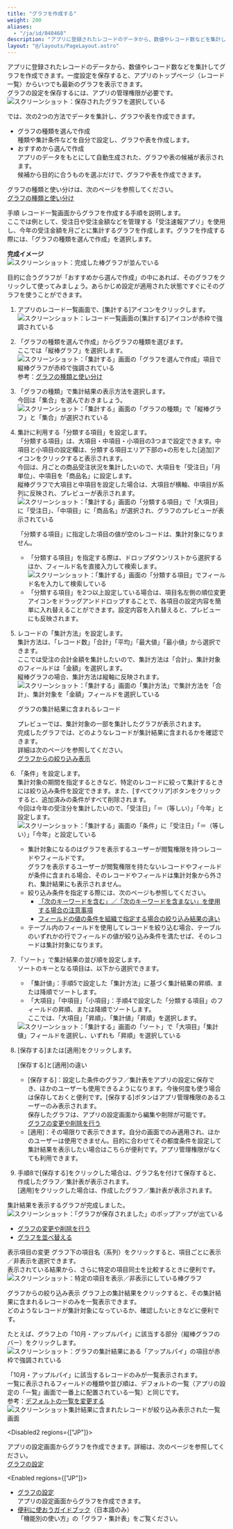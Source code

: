 ```yaml
---
title: "グラフを作成する"
weight: 200
aliases:
  - "/ja/id/040468"
description: "アプリに登録されたレコードのデータから、数値やレコード数などを集計してグラフを作成する方法を説明しています。"
layout: "@/layouts/PageLayout.astro"
---
```




アプリに登録されたレコードのデータから、数値やレコード数などを集計してグラフを作成できます。一度設定を保存すると、アプリのトップページ（レコード一覧）からいつでも最新のグラフを表示できます。  
グラフの設定を保存するには、アプリの管理権限が必要です。  
<Img src="/k/kintone/img-ja/summarize_details_01.png" alt="スクリーンショット：保存されたグラフを選択している" />

<Kintone />では、次の2つの方法でデータを集計し、グラフや表を作成できます。

* グラフの種類を選んで作成  
  種類や集計条件などを自分で設定し、グラフや表を作成します。
* おすすめから選んで作成  
  アプリのデータをもとにして自動生成された、グラフや表の候補が表示されます。  
  候補から目的に合うものを選ぶだけで、グラフや表を作成できます。

グラフの種類と使い分けは、次のページを参照してください。  
[グラフの種類と使い分け](/k/ja/id/040581.html)

<Heading id="summarize_summarize_details_10">手順</Heading>
レコード一覧画面からグラフを作成する手順を説明します。  
ここでは例として、受注日や受注金額などを管理する「受注速報アプリ」を使用し、今年の受注金額を月ごとに集計するグラフを作成します。グラフを作成する際には、「グラフの種類を選んで作成」を選択します。

**完成イメージ**  
<Img src="/k/kintone/img-ja/summarize_details_02.png" alt="スクリーンショット：完成した棒グラフが並んでいる" />

<Hint>

目的に合うグラフが「おすすめから選んで作成」の中にあれば、そのグラフをクリックして使ってみましょう。あらかじめ設定が適用された状態ですぐにそのグラフを使うことができます。


</Hint>

1. アプリのレコード一覧画面で、[集計する]アイコンをクリックします。
   <Img src="/k/kintone/img-ja/summarize_details_14.png" alt="スクリーンショット：レコード一覧画面の[集計する]アイコンが赤枠で強調されている" />

1. 「グラフの種類を選んで作成」からグラフの種類を選びます。  
  ここでは「縦棒グラフ」を選択します。
   <Img src="/k/kintone/img-ja/summarize_details_03.png" alt="スクリーンショット：「集計する」画面の「グラフを選んで作成」項目で縦棒グラフが赤枠で強調されている" />
  参考：[グラフの種類と使い分け](/k/ja/id/040581.html)

1. 「グラフの種類」で集計結果の表示方法を選択します。  
   今回は「集合」を選んでおきましょう。
   <Img src="/k/kintone/img-ja/summarize_details_07.png" alt="スクリーンショット：「集計する」画面の「グラフの種類」で「縦棒グラフ」と「集合」が選択されている" />

1. 集計に利用する「分類する項目」を設定します。  
   「分類する項目」は、大項目・中項目・小項目の3つまで設定できます。中項目と小項目の設定欄は、分類する項目エリア下部の+の形をした[追加]アイコンをクリックすると表示されます。  
   今回は、月ごとの商品受注状況を集計したいので、大項目を「受注日」「月単位」、中項目を「商品名」に設定します。  
   縦棒グラフで大項目と中項目を設定した場合は、大項目が横軸、中項目が系列に反映され、プレビューが表示されます。  
   <Img src="/k/kintone/img-ja/summarize_details_08.png" alt="スクリーンショット：「集計する」画面の「分類する項目」で「大項目」に「受注日」、「中項目」に「商品名」が選択され、グラフのプレビューが表示されている" />

   <Warning>

   「分類する項目」に指定した項目の値が空のレコードは、集計対象になりません。

   
   </Warning>

   <Hint>

   * 「分類する項目」を指定する際は、ドロップダウンリストから選択するほか、フィールド名を直接入力して検索します。
     <Img src="/k/kintone/img-ja/summarize_details_15.png" alt="スクリーンショット：「集計する」画面の「分類する項目」でフィールド名を入力して検索している" />
   * 「分類する項目」を2つ以上設定している場合は、項目名左側の順位変更アイコンをドラッグアンドドロップすることで、各項目の設定内容を簡単に入れ替えることができます。設定内容を入れ替えると、プレビューにも反映されます。

   
   </Hint>

1. レコードの「集計方法」を設定します。  
   集計方法は、「レコード数」「合計」「平均」「最大値」「最小値」から選択できます。  
   ここでは受注の合計金額を集計したいので、集計方法は「合計」、集計対象のフィールドは「金額」を選択します。  
   縦棒グラフの場合、集計方法は縦軸に反映されます。
   <Img src="/k/kintone/img-ja/summarize_details_04.png" alt="スクリーンショット：「集計する」画面の「集計方法」で集計方法を「合計」、集計対象を「金額」フィールドを選択している" />

   <Hint>
   <Subtitle>グラフの集計結果に含まれるレコード   </Subtitle>

   プレビューでは、集計対象の一部を集計したグラフが表示されます。  
   完成したグラフでは、どのようなレコードが集計結果に含まれるかを確認できます。  
   詳細は次のページを参照してください。  
   [グラフからの絞り込み表示](#summarize_summarize_details_30)

   
   </Hint>

1. 「条件」を設定します。  
   集計対象の期間を指定するときなど、特定のレコードに絞って集計するときには絞り込み条件を設定できます。また、[すべてクリア]ボタンをクリックすると、追加済みの条件がすべて削除されます。  
   今回は今年の受注分を集計したいので、「受注日」「＝（等しい）」「今年」と設定します。  
    <Img src="/k/kintone/img-ja/summarize_details_05.png" alt="スクリーンショット：「集計する」画面の「条件」に「受注日」「＝（等しい）」「今年」と設定している" />

   <Note>

   * 集計対象になるのはグラフを表示するユーザーが閲覧権限を持つレコードやフィールドです。  
   グラフを表示するユーザーが閲覧権限を持たないレコードやフィールドが条件に含まれる場合、そのレコードやフィールドは集計対象から外され、集計結果にも表示されません。
   * 絞り込み条件を指定する際には、次のページも参照してください。  
     * [「次のキーワードを含む」／「次のキーワードを含まない」を使用する場合の注意事項](/k/ja/id/040458.html#app_collectdata_filter_records_20)  
     * [フィールドの値の条件を組織で指定する場合の絞り込み結果の違い](/k/ja/id/040458.html#app_collectdata_filter_records_40)
   * テーブル内のフィールドを使用してレコードを絞り込む場合、テーブルのいずれかの行でフィールドの値が絞り込み条件を満たせば、そのレコードは集計対象になります。

   
   </Note>

1. 「ソート」で集計結果の並び順を設定します。  
   ソートのキーとなる項目は、以下から選択できます。  
   * 「集計値」：手順5で設定した「集計方法」に基づく集計結果の昇順、または降順でソートします。  
   * 「大項目」「中項目」「小項目」：手順4で設定した「分類する項目」のフィールドの昇順、または降順でソートします。  
   ここでは、「大項目」「昇順」、「集計値」「昇順」を選択します。  
   <Img src="/k/kintone/img-ja/summarize_details_06.png" alt="スクリーンショット：「集計する」画面の「ソート」で「大項目」「集計値」フィールドを選択し、いずれも「昇順」を選択している" />

1. [保存する]または[適用]をクリックします。

   <Hint>
   <Subtitle>[保存する]と[適用]の違い   </Subtitle>

   * [保存する]：設定した条件のグラフ／集計表をアプリの設定に保存でき、ほかのユーザーも使用できるようになります。今後何度も使う場合は保存しておくと便利です。[保存する]ボタンはアプリ管理権限のあるユーザーのみ表示されます。  
    保存したグラフは、アプリの設定画面から編集や削除が可能です。  
    [グラフの変更や削除を行う](/k/ja/id/040580.html)  
   * [適用]：その場限りで表示できます。自分の画面でのみ適用され、ほかのユーザーは使用できません。目的に合わせてその都度条件を設定して集計結果を表示したい場合はこちらが便利です。アプリ管理権限がなくても利用できます。  

   
   </Hint>

1. 手順8で[保存する]をクリックした場合は、グラフ名を付けて保存すると、作成したグラフ／集計表が表示されます。  
   [適用]をクリックした場合は、作成したグラフ／集計表が表示されます。

集計結果を表示するグラフが完成しました。
<Img src="/k/kintone/img-ja/summarize_details_10.png" alt="スクリーンショット：「グラフが保存されました」のポップアップが出ている" />

<Reference>

* [グラフの変更や削除を行う](/k/ja/id/040580.html)
* [グラフを並べ替える](/k/ja/id/040583.html)


</Reference>

<Heading id="summarize_summarize_details_20">表示項目の変更</Heading>
グラフ下の項目名（系列）をクリックすると、項目ごとに表示／非表示を選択できます。  
表示されている結果から、さらに特定の項目同士を比較するときに便利です。
<Img src="/k/kintone/img-ja/summarize_details_11.png" alt="スクリーンショット：特定の項目を表示／非表示にしている棒グラフ" />

<Heading id="summarize_summarize_details_30">グラフからの絞り込み表示</Heading>
グラフ上の集計結果をクリックすると、その集計結果に含まれるレコードのみを一覧表示できます。  
どのようなレコードが集計対象になっているか、確認したいときなどに便利です。  

たとえば、グラフ上の「10月・アップルパイ」に該当する部分（縦棒グラフのバー）をクリックします。
<Img src="/k/kintone/img-ja/summarize_details_13.png" alt="スクリーンショット：グラフの集計結果にある「アップルパイ」の項目が赤枠で強調されている" />

「10月・アップルパイ」に該当するレコードのみが一覧表示されます。  
一覧に表示されるフィールドの種類や並び順は、デフォルトの一覧（アプリの設定の「一覧」画面で一番上に配置されている一覧）と同じです。  
参考：[デフォルトの一覧を変更する](/k/ja/id/040607.html)
<Img src="/k/kintone/img-ja/summarize_details_12.png" alt="スクリーンショット集計結果に含まれたレコードが絞り込み表示された一覧画面" />

<Disabled2 regions={["JP"]}>

<Note>

アプリの設定画面からグラフを作成できます。詳細は、次のページを参照してください。  
[グラフの設定](/k/ja/id/040577.html)


</Note>


</Disabled2>

<Enabled regions={["JP"]}>
<Note>

* [グラフの設定](/k/ja/id/040577.html)  
  アプリの設定画面からグラフを作成できます。
* [便利に使おうガイドブック](https://kintone.cybozu.co.jp/material/)（日本語のみ）  
  「機能別の使い方」の「グラフ・集計表」をご覧ください。

</Note>

</Enabled>
